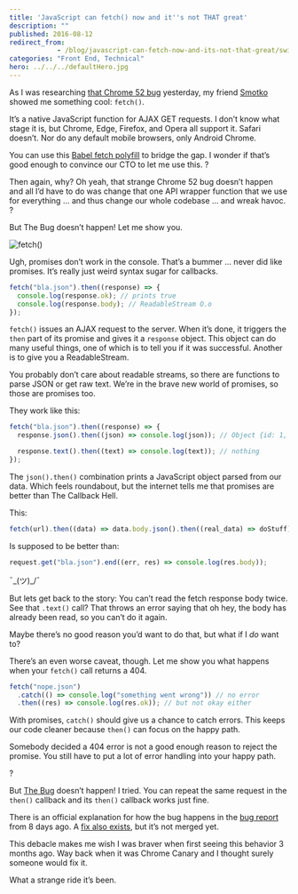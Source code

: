 ```yaml
---
title: 'JavaScript can fetch() now and it''s not THAT great'
description: ""
published: 2016-08-12
redirect_from: 
            - /blog/javascript-can-fetch-now-and-its-not-that-great/swizec/6923
categories: "Front End, Technical"
hero: ../../../defaultHero.jpg
---
```

As I was researching [that Chrome 52 bug](https://swizec.com/blog/i-broke-ajax-in-chrome-52-%F0%9F%98%B1/swizec/6914) yesterday, my friend [Smotko](https://twitter.com/Smotko) showed me something cool: `fetch()`.

It’s a native JavaScript function for AJAX GET requests. I don’t know what stage it is, but Chrome, Edge, Firefox, and Opera all support it. Safari doesn’t. Nor do any default mobile browsers, only Android Chrome.

You can use this [Babel fetch polyfill](https://gist.github.com/Couto/b29676dd1ab8714a818f) to bridge the gap. I wonder if that’s good enough to convince our CTO to let me use this. ?

Then again, why? Oh yeah, that strange Chrome 52 bug doesn’t happen and all I’d have to do was change that one API wrapper function that we use for everything … and thus change our whole codebase … and wreak havoc. ?

But The Bug doesn’t happen! Let me show you.

![fetch()](./img/blog-wp-content-uploads-2016-08-fetch.gif)

Ugh, promises don’t work in the console. That’s a bummer … never did like promises. It’s really just weird syntax sugar for callbacks.

```javascript
fetch("bla.json").then((response) => {
  console.log(response.ok); // prints true
  console.log(response.body); // ReadableStream O.o
});
```

`fetch()` issues an AJAX request to the server. When it’s done, it triggers the `then` part of its promise and gives it a `response` object. This object can do many useful things, one of which is to tell you if it was successful. Another is to give you a ReadableStream.

You probably don’t care about readable streams, so there are functions to parse JSON or get raw text. We’re in the brave new world of promises, so those are promises too.

They work like this:

```javascript
fetch("bla.json").then((response) => {
  response.json().then((json) => console.log(json)); // Object {id: 1, hai: "hello"}

  response.text().then((text) => console.log(text)); // nothing
});
```

The `json().then()` combination prints a JavaScript object parsed from our data. Which feels roundabout, but the internet tells me that promises are better than The Callback Hell.

This:

```javascript
fetch(url).then((data) => data.body.json().then((real_data) => doStuff));
```

Is supposed to be better than:

```javascript
request.get("bla.json").end((err, res) => console.log(res.body));
```

¯\_(ツ)\_/¯

But lets get back to the story: You can’t read the fetch response body twice. See that `.text()` call? That throws an error saying that oh hey, the body has already been read, so you can’t do it again.

Maybe there’s no good reason you’d want to do that, but what if I _do_ want to?

There’s an even worse caveat, though. Let me show you what happens when your `fetch()` call returns a 404.

```javascript
fetch("nope.json")
  .catch(() => console.log("something went wrong")) // no error
  .then((res) => console.log(res.ok)); // but not okay either
```

With promises, `catch()` should give us a chance to catch errors. This keeps our code cleaner because `then()` can focus on the happy path.

Somebody decided a 404 error is not a good enough reason to reject the promise. You still have to put a lot of error handling into your happy path.

?

But [The Bug](https://swizec.com/blog/i-broke-ajax-in-chrome-52-%F0%9F%98%B1/swizec/6914) doesn’t happen! I tried. You can repeat the same request in the `then()` callback and its `then()` callback works just fine.

There is an official explanation for how the bug happens in the [bug report](https://bugs.chromium.org/p/chromium/issues/detail?id=633696) from 8 days ago. A [fix also exists](https://codereview.chromium.org/2210473002/), but it’s not merged yet.

This debacle makes me wish I was braver when first seeing this behavior 3 months ago. Way back when it was Chrome Canary and I thought surely someone would fix it.

What a strange ride it’s been.